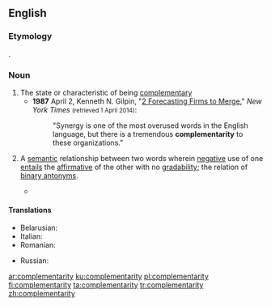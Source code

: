 ==English==
{{wikipedia|dab=Complementarity}}

===Etymology===
{{suffix|complementary|ity|lang=en}}.

===Noun===
{{en-noun|~|complementarities}}

# The state or characteristic of being [[complementary]]
#* '''1987''' April 2, Kenneth N. Gilpin, "[http://www.nytimes.com/1987/04/02/business/2-forecasting-firms-to-merge.html 2 Forecasting Firms to Merge]," ''New York Times'' <small>(retrieved 1 April 2014)</small>:
#*: "Synergy is one of the most overused words in the English language, but there is a tremendous '''complementarity''' to these organizations."
# {{lb|en|linguistics|philosophy|semantics}} A [[semantic]] relationship between two words wherein [[negative]] use of one [[entail]]s the [[affirmative]] of the other with no [[gradability]]; the relation of [[binary antonym]]s.
#* {{quote-book|year=2005|author=Andrew John Merrison, Aileen Bloomer, Patrick Griffiths and Christopher J. Hall|title=Introducing Language in Use|location=London|publisher=Routledge|isbn=0415291798|page=112|passage=For '''complementarity''', there are entailments both from affirmative sentences to the corresponding negative sentences (which is what ordinary antonymy allows) and from negative sentences to the corresponding affirmative sentences. [...] ''That light is on'' entails ''That light is not off''. ''That light is not on'' entails ''That light is off''.}}

====Translations====
{{trans-top|state of being complementary}}
* Belarusian: {{t|be|узаемазамяняльнасць|f|sc=Cyrl}}
* Italian: {{t|it|complementarità|f}}
* Romanian: {{t+|ro|complementaritate|f}}
{{trans-mid}}
* Russian: {{t+|ru|взаимозаменя́емость|f}}
{{trans-bottom}}

[[ar:complementarity]]
[[ku:complementarity]]
[[pl:complementarity]]
[[fi:complementarity]]
[[ta:complementarity]]
[[tr:complementarity]]
[[zh:complementarity]]